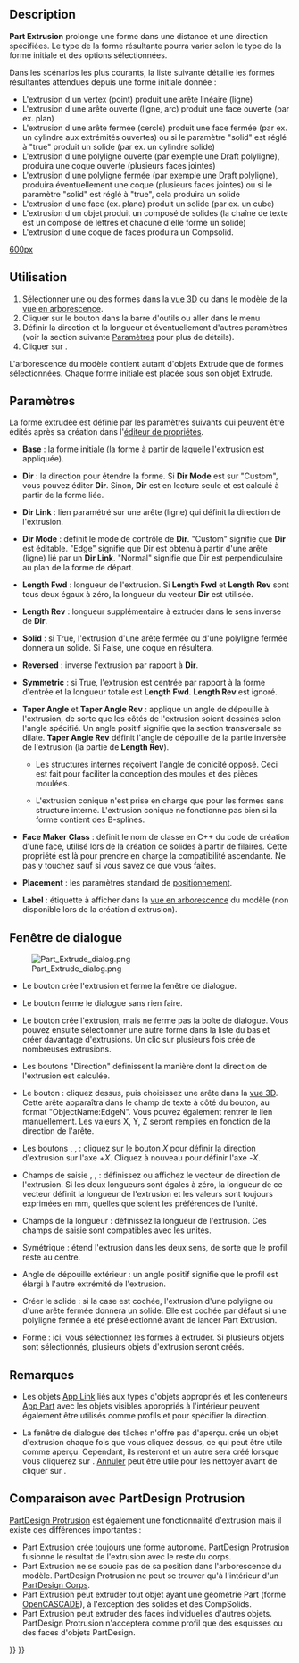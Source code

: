 <languages/>
{{Docnav/fr
|[[Part_Builder/fr|Générateur de formes]]
|[[Part_Revolve/fr|Révolution]]
|[[Part_Workbench/fr|Atelier Part]]
|IconL=Part_Builder.svg
|IconR=Part_Revolve.svg
|IconC=Workbench_Part.svg
}}

{{GuiCommand/fr
|Name=Part Extrude
|Name/fr=Part Extrusion
|MenuLocation=Part → Extruder...
|Workbenches=[[Part_Workbench/fr|Part]]
|SeeAlso=[[Draft_Trimex/fr|Draft Ajuster ou prolonger]], [[PartDesign_Pad/fr|PartDesign Protrusion]]
}}

== Description ==

'''Part Extrusion''' prolonge une forme dans une distance et une direction spécifiées. Le type de la forme résultante pourra varier selon le type de la forme initiale et des options sélectionnées.

<div class="mw-translate-fuzzy">
Dans les scénarios les plus courants, la liste suivante détaille les formes résultantes attendues depuis une forme initiale donnée :
* L'extrusion d'un vertex (point) produit une arête linéaire (ligne)
* L'extrusion d'une arête ouverte (ligne, arc) produit une face ouverte (par ex. plan)
* L'extrusion d'une arête fermée (cercle) produit une face fermée (par ex. un cylindre aux extrémités ouvertes) ou si le paramètre "solid" est réglé à "true" produit un solide (par ex. un cylindre solide)
* L'extrusion d'une polyligne ouverte (par exemple une Draft polyligne), produira une coque ouverte (plusieurs faces jointes)
* L'extrusion d'une polyligne fermée (par exemple une Draft polyligne), produira éventuellement une coque (plusieurs faces jointes) ou si le paramètre "solid" est réglé à "true", cela produira un solide
* L'extrusion d'une face (ex. plane) produit un solide (par ex. un cube)
* L'extrusion d'un objet {{Button|[[File:Draft_ShapeString.svg|16px]] [[Draft_ShapeString/fr|Forme à partir d'un texte]]}}  produit un composé de solides (la chaîne de texte est un composé de lettres et chacune d'elle forme un solide)
* L'extrusion d'une coque de faces produira un Compsolid.
</div>

[[image:Part_Extrude_demo.png|600px]]
{{Caption|Exemples d'extrusion}}

<span id="Usage"></span>
==Utilisation==

<div class="mw-translate-fuzzy">
# Sélectionner une ou des formes dans la [[3D_view/fr|vue 3D]] ou dans le modèle de la [[Tree_view/fr|vue en arborescence]].
# Cliquer sur le bouton {{Button|[[Image:Part_Extrude.svg|16px]] [[Part_Extrude/fr|Extruder]]}} dans la barre d'outils ou aller dans le menu {{MenuCommand|Part → Extruder...}}
# Définir la direction et la longueur et éventuellement d'autres paramètres (voir la section suivante [[#Param.C3.A8tres|Paramètres]] pour plus de détails).
# Cliquer sur {{Button|OK}}.
</div>

<div class="mw-translate-fuzzy">
L'arborescence du modèle contient autant d'objets Extrude que de formes sélectionnées. Chaque forme initiale est placée sous son objet Extrude.
</div>

<span id="Parameters"></span>
== Paramètres ==

La forme extrudée est définie par les paramètres suivants qui peuvent être édités après sa création dans l'[[Property_editor/fr|éditeur de propriétés]].  

*'''Base''' : la forme initiale (la forme à partir de laquelle l'extrusion est appliquée).

*'''Dir''' : la direction pour étendre la forme. Si '''Dir Mode''' est sur "Custom", vous pouvez éditer '''Dir'''. Sinon, '''Dir''' est en lecture seule et est calculé à partir de la forme liée.

*'''Dir Link''' : lien paramétré sur une arête (ligne) qui définit la direction de l'extrusion.

*'''Dir Mode''' : définit le mode de contrôle de '''Dir'''. "Custom" signifie que '''Dir''' est éditable. "Edge" signifie que Dir est obtenu à partir d'une arête (ligne) lié par un '''Dir Link'''. "Normal" signifie que Dir est perpendiculaire au plan de la forme de départ.

*'''Length Fwd''' : longueur de l'extrusion. Si '''Length Fwd''' et '''Length Rev''' sont tous deux égaux à zéro, la longueur du vecteur '''Dir''' est utilisée.

*'''Length Rev''' : longueur supplémentaire à extruder dans le sens inverse de '''Dir'''.

*'''Solid''' : si True, l'extrusion d'une arête fermée ou d'une polyligne fermée donnera un solide. Si False, une coque en résultera.

*'''Reversed''' : inverse l'extrusion par rapport à '''Dir'''.

*'''Symmetric''' : si True, l'extrusion est centrée par rapport à la forme d'entrée et la longueur totale est '''Length Fwd'''. '''Length Rev''' est ignoré.

*'''Taper Angle''' et '''Taper Angle Rev''' : applique un angle de dépouille à l'extrusion, de sorte que les côtés de l'extrusion soient dessinés selon l'angle spécifié. Un angle positif signifie que la section transversale se dilate. '''Taper Angle Rev''' définit l'angle de dépouille de la partie inversée de l'extrusion (la partie de '''Length Rev''').
** {{Version/fr|0.20}} Les structures internes reçoivent l'angle de conicité opposé. Ceci est fait pour faciliter la conception des moules et des pièces moulées.
** {{VersionMinus/fr|0.19}} L'extrusion conique n'est prise en charge que pour les formes sans structure interne. L'extrusion conique ne fonctionne pas bien si la forme contient des B-splines. 

*'''Face Maker Class''' : définit le nom de classe en C++ du code de création d'une face, utilisé lors de la création de solides à partir de filaires. Cette propriété est là pour prendre en charge la compatibilité ascendante. Ne pas y touchez sauf si vous savez ce que vous faites.

* '''Placement''' : les paramètres standard de [[Placement/fr|positionnement]].

*'''Label''' : étiquette à afficher dans la [[Tree_view/fr|vue en arborescence]] du modèle (non disponible lors de la création d'extrusion).

<span id="Task_dialog"></span>
== Fenêtre de dialogue ==

[[Image:Part_Extrude_dialog.png|thumb|right]]

* Le bouton {{Button|OK}} crée l'extrusion et ferme la fenêtre de dialogue.

* Le bouton {{Button|Fermer}} ferme le dialogue sans rien faire.

* Le bouton {{Button|Appliquer}} crée l'extrusion, mais ne ferme pas la boîte de dialogue. Vous pouvez ensuite sélectionner une autre forme dans la liste du bas et créer davantage d'extrusions. Un clic sur {{Button|Appliquer}} plusieurs fois crée de nombreuses extrusions.

* Les boutons "Direction" définissent la manière dont la direction de l'extrusion est calculée. 

<div class="mw-translate-fuzzy">
* Le bouton {{Button|Sélectionner}} : cliquez dessus, puis choisissez une arête dans la [[3D_view/fr|vue 3D]]. Cette arête apparaîtra dans le champ de texte à côté du bouton, au format "ObjectName:EdgeN". Vous pouvez également rentrer le lien manuellement. Les valeurs X, Y, Z seront remplies en fonction de la direction de l'arête.
</div>

* Les boutons {{Button|X}}, {{Button|Y}}, {{Button|Z}} : cliquez sur le bouton ''X'' pour définir la direction d'extrusion sur l'axe +''X''. Cliquez à nouveau pour définir l'axe -''X''. 

* Champs de saisie {{Button|X}}, {{Button|Y}}, {{Button|Z}} : définissez ou affichez le vecteur de direction de l'extrusion. Si les deux longueurs sont égales à zéro, la longueur de ce vecteur définit la longueur de l'extrusion et les valeurs sont toujours exprimées en mm, quelles que soient les préférences de l'unité.

* Champs de la longueur : définissez la longueur de l'extrusion. Ces champs de saisie sont compatibles avec les unités.

* Symétrique : étend l'extrusion dans les deux sens, de sorte que le profil reste au centre.

* Angle de dépouille extérieur : un angle positif signifie que le profil est élargi à l'autre extrémité de l'extrusion.

* Créer le solide : si la case est cochée, l'extrusion d'une polyligne ou d'une arête fermée donnera un solide. Elle est cochée par défaut si une polyligne fermée a été présélectionné avant de lancer Part Extrusion.

* Forme : ici, vous sélectionnez les formes à extruder. Si plusieurs objets sont sélectionnés, plusieurs objets d'extrusion seront créés.

<span id="Notes"></span>
== Remarques ==

* Les objets [[App_Link/fr|App Link]] liés aux types d'objets appropriés et les conteneurs [[App_Part/fr|App Part]] avec les objets visibles appropriés à l'intérieur peuvent également être utilisés comme profils et pour spécifier la direction. {{Version/fr|0.20}}

* La fenêtre de dialogue des tâches n'offre pas d'aperçu. {{Button|Appliquer}} crée un objet d'extrusion chaque fois que vous cliquez dessus, ce qui peut être utile comme aperçu. Cependant, ils resteront et un autre sera créé lorsque vous cliquerez sur {{Button|OK}}. [[Std_Undo/fr|Annuler]] peut être utile pour les nettoyer avant de cliquer sur {{Button|OK}}.

<span id="Comparison_with_PartDesign_Pad"></span>
== Comparaison avec PartDesign Protrusion ==

[[PartDesign_Pad/fr|PartDesign Protrusion]] est également une fonctionnalité d'extrusion mais il existe des différences importantes :

<div class="mw-translate-fuzzy">
* Part Extrusion crée toujours une forme autonome. PartDesign Protrusion fusionne le résultat de l'extrusion avec le reste du corps.
* Part Extrusion ne se soucie pas de sa position dans l'arborescence du modèle. PartDesign Protrusion ne peut se trouver qu'à l'intérieur d'un [[PartDesign_Body/fr|PartDesign Corps]].
* Part Extrusion peut extruder tout objet ayant une géométrie Part (forme [[OpenCASCADE/fr|OpenCASCADE]]), à l'exception des solides et des CompSolids.
* Part Extrusion peut extruder des faces individuelles d'autres objets. PartDesign Protrusion n'acceptera comme profil que des esquisses ou des faces d'objets PartDesign.
</div>


{{Docnav/fr
|[[Part_Builder/fr|Générateur de formes]]
|[[Part_Revolve/fr|Révolution]]
|[[Part_Workbench/fr|Atelier Part]]
|IconL=Part_Builder.svg
|IconR=Part_Revolve.svg
|IconC=Workbench_Part.svg
}}

{{Part_Tools_navi{{#translation:}}}}
{{Userdocnavi{{#translation:}}}}